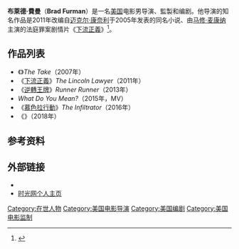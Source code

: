 {{noteTA
|1=zh-hk:依法犯法;zh-tw:下流正義;zh-cn:林肯律师;
}}
{{Infobox person
|name = 布萊德·費曼<br />Brad Furman
|birth_name =
|birth_place = 美國
|occupation = [[電影導演|電影導演]]、監製、編劇
}}
'''布萊德·費曼'''（'''Brad Furman'''）是一名[[美国|美国]]电影男导演、監製和编剧。他导演的知名作品是2011年改编自[[迈克尔·康奈利|迈克尔·康奈利]]于2005年发表的同名小说、由[[马修·麦康纳|马修·麦康纳]]主演的法庭罪案剧情片《[[下流正義|下流正義]]》<ref>{{cite web|url=http://www.ew.com/ew/article/0,,20474062,00.html|title=The Lincoln Lawyer Review|date=2010-03-23|work=ew.com|accessdate=2011-03-28|archive-date=2014-02-22|archive-url=https://web.archive.org/web/20140222132252/http://www.ew.com/ew/article/0,,20474062,00.html|dead-url=no}}</ref>。

==作品列表==
*《{{link-en|洛城英豪|The Take (2007 film)}}》''The Take''（2007年）
*《[[下流正義|下流正義]]》''The Lincoln Lawyer''（2011年）
*《[[逆轉王牌|逆轉王牌]]》''Runner Runner''（2013年）
*''What Do You Mean?''（2015年，MV）
*《[[慕色拉行動_(電影)|慕色拉行動]]》''The Infiltrator''（2016年）
*《''{{link-en|City of Lies|City of Lies}}''》（2018年）

==参考资料==
{{reflist}}

==外部链接==
*{{IMDb name|1026778}}
*[http://people.mtime.com/1416257/ 时光网个人主页] {{Wayback|url=http://people.mtime.com/1416257/ |date=20200226111111 }}

{{us-bio-stub}}
{{normdaten}}
{{DEFAULTSORT:Furman, Brad}}
[[Category:在世人物|Category:在世人物]]
[[Category:美国电影导演|Category:美国电影导演]]
[[Category:美国编剧|Category:美国编剧]]
[[Category:美国电影监制|Category:美国电影监制]]